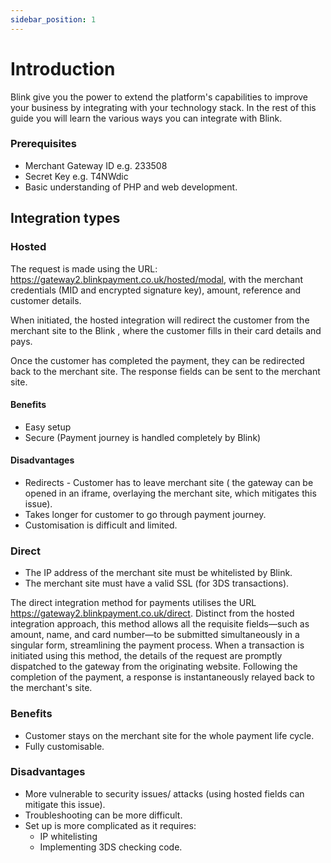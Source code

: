 ```yaml
---
sidebar_position: 1
---
```


# Introduction

Blink give you the power to extend the platform's capabilities to improve your business by integrating with your technology stack. In the rest of this guide you will learn the various ways you can integrate with Blink.


<Highlight>
<h3>Prerequisites</h3>
<ul>
<li>Merchant Gateway ID e.g. 233508</li>
<li>Secret Key e.g. T4NWdic</li>
<li>Basic understanding of PHP and web development.</li>
</ul>
</Highlight>

## Integration types

### Hosted

The request is made using the URL: https://gateway2.blinkpayment.co.uk/hosted/modal, with the merchant credentials (MID and encrypted signature key), amount, reference and customer details.

When initiated, the hosted integration will redirect the customer from the merchant site to the Blink , where the customer fills in their card details and pays.

Once the customer has completed the payment, they can be redirected back to the merchant site. The response fields can be sent to the merchant site.

#### Benefits
<ul>
<li>Easy setup</li>
<li>Secure (Payment journey is handled completely by Blink)</li>
</ul>

#### Disadvantages
<ul>
<li>Redirects - Customer has to leave merchant site ( the gateway can be opened in an iframe, overlaying the merchant site, which mitigates this issue).</li>
<li>Takes longer for customer to go through payment journey.</li>
<li>Customisation is difficult and limited.</li>
</ul>

### Direct

<Highlight type="warning">
<ul>
<li>The IP address of the merchant site must be whitelisted by Blink.</li>
<li>The merchant site must have a valid SSL (for 3DS transactions).</li>
</ul>
</Highlight>

The direct integration method for payments utilises the URL https://gateway2.blinkpayment.co.uk/direct. Distinct from the hosted integration approach, this method allows all the requisite fields—such as amount, name, and card number—to be submitted simultaneously in a singular form, streamlining the payment process. When a transaction is initiated using this method, the details of the request are promptly dispatched to the gateway from the originating website. Following the completion of the payment, a response is instantaneously relayed back to the merchant's site.

### Benefits

- Customer stays on the merchant site for the whole payment life cycle.
- Fully customisable.

### Disadvantages

- More vulnerable to security issues/ attacks (using hosted fields can mitigate this issue).
- Troubleshooting can be more difficult.
- Set up is more complicated as it requires:
  - IP whitelisting
  - Implementing 3DS checking code.
